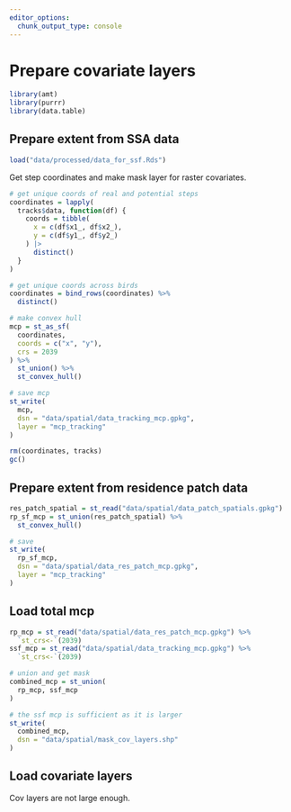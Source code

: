 ```yaml
---
editor_options: 
  chunk_output_type: console
---
```


# Prepare covariate layers

```r
library(amt)
library(purrr)
library(data.table)
```

## Prepare extent from SSA data

```r
load("data/processed/data_for_ssf.Rds")
```

Get step coordinates and make mask layer for raster covariates.

```r
# get unique coords of real and potential steps
coordinates = lapply(
  tracks$data, function(df) {
    coords = tibble(
      x = c(df$x1_, df$x2_),
      y = c(df$y1_, df$y2_)
    ) |>
      distinct()
  }
)

# get unique coords across birds
coordinates = bind_rows(coordinates) %>% 
  distinct()

# make convex hull
mcp = st_as_sf(
  coordinates,
  coords = c("x", "y"),
  crs = 2039
) %>% 
  st_union() %>% 
  st_convex_hull()

# save mcp
st_write(
  mcp,
  dsn = "data/spatial/data_tracking_mcp.gpkg",
  layer = "mcp_tracking"
)

rm(coordinates, tracks)
gc()
```

## Prepare extent from residence patch data

```r
res_patch_spatial = st_read("data/spatial/data_patch_spatials.gpkg")
rp_sf_mcp = st_union(res_patch_spatial) %>% 
  st_convex_hull()

# save
st_write(
  rp_sf_mcp,
  dsn = "data/spatial/data_res_patch_mcp.gpkg",
  layer = "mcp_tracking"
)
```

## Load total mcp

```r
rp_mcp = st_read("data/spatial/data_res_patch_mcp.gpkg") %>% 
  `st_crs<-`(2039)
ssf_mcp = st_read("data/spatial/data_tracking_mcp.gpkg") %>% 
  `st_crs<-`(2039)

# union and get mask
combined_mcp = st_union(
  rp_mcp, ssf_mcp
)

# the ssf mcp is sufficient as it is larger
st_write(
  combined_mcp,
  dsn = "data/spatial/mask_cov_layers.shp"
)
```

## Load covariate layers

Cov layers are not large enough.
